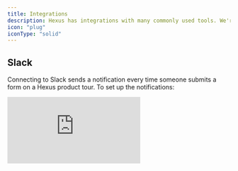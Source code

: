 ```yaml
---
title: Integrations
description: Hexus has integrations with many commonly used tools. We're committed to making customer enablement content easy and accessible.
icon: "plug"
iconType: "solid"
---
```


## Slack

Connecting to Slack sends a notification every time someone submits a form on a Hexus product tour. To set up the notifications:

<div style={{ position: 'relative', width: '100%', paddingTop: '56.25%' }}>
  <iframe src="https://app.usehexus.com/embed/7583e10f-1fc5-4e22-b46f-38e3192661d9" title="Hexus Slack Integration" frameborder="0" allow="accelerometer; autoplay; clipboard-write; encrypted-media; gyroscope; picture-in-picture" allowfullscreen style={{ position: 'absolute', top: 0, left: 0, width: '100%', height: '100%' }} />
</div>

### a. Workflows

Contact us at [team@hexus.ai](mailto:team@hexus.ai) to enable any other notifications.  e.g:

1. Notify when your team member creates a new flow

2. Get a daily summary of the most popular flows

## HubSpot

Hexus enables seamless integration with HubSpot to optimize lead capture and management from interactive product tours. By connecting your Hexus account with your HubSpot portal, you can automatically capture and manage leads generated from Hexus tours.

### a. How to integrate

Connect to HubSpot through the integrations page and grant the required permissions. Once integration is complete, check if new Hexus property (Hexus URL) is created.

Contact us at [team@hexus.ai](mailto:team@hexus.ai) for any other properties.

### b. Workflows

1. **Lead Capture:** Hexus automatically creates a contact in HubSpot whenever a lead fills a Hexus form. Remove any filters from your contacts table to view the newly created contacts. Learn more on how to add a form [here](https://support.hexus.ai/advanced-editing/lead-capture-form).

<img height="800" width="400" src="/images/hexus-hubspot-lead-capture.png" />

1. Custom forms: Embed custom HubSpot forms within Hexus tours to collect lead information seamlessly. Learn more here.

<img height="200" width="400" src="/images/hexus-hubspot-custom-forms.png" />

1. **Landing pages:** Embed iframe on to HubSpot landing pages directly. You can also create and run an A/B test on your landing page, and embed variants of a product tour. Hexus collects key metrics such as the number of viewers, completion rate, and click-through rate for each product tour. Analyze this data in conjunction with your HubSpot A/B test results to maximize conversion rates and customer engagement.

2. **Email sequences:** Embed Hexus tours into your email sequences for new feature announcements, onboarding, lead nurture, and more. You can personalize your tour using name and email variables in Hexus & HubSpot. Learn more about personalization [here](https://www.notion.so/ea3d7951ecca49a1935b49cdda25066c?pvs=21). More on how to use Hexus tours in email sequences [here](https://www.notion.so/2708f2461c104dd0a806e43a21f14678?pvs=21).

<img height="800" width="400" src="/images/hexus-hubspot-email-sequences.png" />

Contact us at [team@hexus.ai](mailto:team@hexus.ai) to enable any other workflows. e.g: Activity tracking.

## Zapier

Hexus directly integrates with Zapier, allowing leads captured from your demo to be sent to any third-party app.

### a. How to integrate

1. Click on "Integrations" in the left-hand menu of your Hexus account.

2. Choose the Zapier integration and click on the "Connect" button.

3. You will be provided with an API key, which is only displayed once. Make sure to copy this key, as you will need it to connect the Hexus app within Zapier.

4. In your Zapier account, create a new Zap and select Hexus as the trigger app. When prompted, paste the API key you copied from Hexus to establish the connection.

<div style={{ position: 'relative', width: '100%', paddingTop: '53.5%' }}>
  <iframe src="https://app.usehexus.com/embed/965ca096-9bf4-4353-b705-dd0f1c2722ca" title="Hexus Zapier Integration" frameborder="0" allow="accelerometer; autoplay; clipboard-write; encrypted-media; gyroscope; picture-in-picture" allowfullscreen style={{ position: 'absolute', top: 0, left: 0, width: '100%', height: '100%' }} />
</div>

### b. Additional Workflows

* Notify your team members when a new flow is created

* Receive a daily summary of the most popular flows

* Pass additional data from Hexus to Zapier

If you would like to enable any of these optional workflows or have any further questions, please contact our support team for assistance.

### c. Sample response

| Form Details Email | Form Details Description | Hexus URL                                     | Email         | Creation Timestamp       |
| ------------------ | ------------------------ | --------------------------------------------- | ------------- | ------------------------ |
| test@test.com      | John Doe                 | https://app.usehexus.com/flow/rich-hexus-tour | test@test.com | 2024-03-17T23:40:17.664Z |

## Wistia

You can seamlessly publish your Hexus videos to Wistia. View the tour below to learn how to connect to Wistia:

<div style={{ position: 'relative', width: '100%', paddingTop: '54.5%' }}>
  <iframe src="https://app.usehexus.com/embed/3ab55b05-b69d-49d8-ac44-e96b538eed8f" title="Hexus Wistia Integration" frameborder="0" allow="accelerometer; autoplay; clipboard-write; encrypted-media; gyroscope; picture-in-picture" allowfullscreen style={{ position: 'absolute', top: 0, left: 0, width: '100%', height: '100%' }} />
</div>

## Salesforce

A Salesforce integration is coming soon to Enterprise plans only. Check out [this page](/roadmap/q3-2024-roadmap) to get the latest updates.

## Clearbit

Utilize your existing Clearbit integration to seamlessly enrich your existing demo data when sent back to you. Contact us to incorporate your API key, and get back enriched data. Native Clearbit integration coming soon.

## Mixpanel/Segment/Google Analytics

Leverage your existing analytics integration to effortlessly send data back to you. Insert your track code or API key, and it will autonomously route your data back to your preferred destination. Native integrations coming soon.

## Intercom

Hexus videos can be downloaded as MP4 and added to your Intercom articles. However, you can embed Hexus videos as iframes into Intercom’s custom answers.

To get started, follow these steps:

1. **Create a Messenger App**:

   * Log in to the Intercom Developer Hub.

   * Set up a new Messenger app in the Canvas Kit using the Sheets mode. This allows you to embed iframes within the Messenger.

2. **Configure the App**:

   * Use the provided documentation for Canvas Kit to configure your iframe settings. This will involve specifying how your Hexus videos are loaded within the Messenger window.

3. **Publish and Install the App**:

   * Publish the Messenger app and install it into your customer's Intercom workspace.

4. **Add to Workflow**:

   * In the Intercom workspace, go to the custom answers section.

   * Add the Messenger app to the workflow using the “Send an app” action.

   * Users will interact with Hexus videos directly within the Messenger window via the iframe.

5. **Test and Refine**:

   * Ensure everything works seamlessly by testing the integration in different scenarios and refine as needed.

For detailed implementation, refer to the Intercom Developer Hub and [Canvas Kit documentation](https://developers.intercom.com/docs/build-an-integration/getting-started/build-an-app-for-your-messenger/sheets-app).

## Google drive

You can now export your text-based stories and all your Hexus Hive chats to your Google Drive now!

<img height="319" width="624" src="https://lh7-rt.googleusercontent.com/docsz/AD_4nXfChfLl39FHT_vlOnAI0KmYvaP7Ex13iAu7PXbS8JMu7oVNc1G0eMiAFI6u5gD6c4sYW2MTphTaOFkTNWTmpSaTg5N28fM_It2vc4vSXQ_4lY3ZtSyFT4Mc3Tw14lE-5S2m6P99jQ?key=lKHaaJfTPGFl5sSAHKAE-7IJ" />

This will help you easily organize all your stories and chats in one place and you share it with team members who are not on the platform. 

Here’s how you can do it - 

* Go to the integrations button on the left panel and click on ‘Connect Now’ on the Google Drive page 

* Login with your primary email - this account is where all your documents will be stored

* You can now export your Hexus stories on this account!

## Youtube

Publish all your demos and videos created on Hexus directly on Youtube. This will help you to get - 

* **Streamlined workflow**: Save time by uploading content directly to YouTube without needing to download and upload separately. 

* **Wider audience**: Reach a broader audience by sharing your demos and videos on YouTube. 

* **Increased visibility**: Improve your content’s visibility through YouTube's search and recommendation algorithms.  

* **Content sharing**: Easily share your demos and videos through YouTube links across various platforms and social media.

Here’s how you can do it - 

<div style={{ width: '100%' }}>
  <iframe src="https://app.usehexus.com/embed/913a9a8c-5fcc-4fe7-b77e-be29d8dd3b59?refid=" style={{ width: '100%', height: '500px', border: '0' }} frameBorder="0" allowFullScreen title="Hexus Flow" />
</div>

* Go the integrations button on your left panel 

* Click on ‘Connect now’

* Log in with the Google Account that has the primary access to your YouTube account

* You can now export your content on YouTube directly!